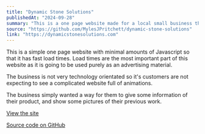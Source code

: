 ```yaml
---
title: "Dynamic Stone Solutions"
publishedAt: "2024-09-28"
summary: "This is a one page website made for a local small business that is starting to get off the ground. They did not need a very complicated website, just one they can use in their advertising materials to get some more traction."
source: "https://github.com/MylesJPritchett/dynamic-stone-solutions"
link: "https://dynamicstonesolutions.com"
---
```


This is a simple one page website with minimal amounts of Javascript so that it has fast load times. Load times are the most important part of this website as it is going to be used purely as an advertising material.

The business is not very technology orientated so it's customers are not expecting to see a complicated website full of animations.

The business simply wanted a way for them to give some information of their product, and show some pictures of their previous work.

[View the site](https://dynamicstonesolutions.com)

[Source code on GitHub](https://github.com/MylesJPritchett/dynamic-stone-solutions)
